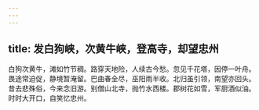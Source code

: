 ```yaml
---
---
---
```

title: 发白狗峡，次黄牛峡，登高寺，却望忠州
---



白狗次黄牛，滩如竹节稠。路穿天地险，人续古今愁。忽见千花塔，因停一叶舟。畏途常迫促，静境暂淹留。巴曲春全尽，巫阳雨半收。北归虽引领，南望亦回头。昔去悲殊俗，今来念旧游。别僧山北寺，抛竹水西楼。郡树花如雪，军厨酒似油。时时大开口，自笑忆忠州。